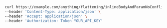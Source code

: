 ```bash showLineNumbers copy filename="Inline Body And Param No Conflict usage example"
curl https://example.com/anything/flattening/inlineBodyAndParamNoConflict?paramStr=sensor \
--header 'Content-Type: application/json' \
--header 'Accept: application/json' \
--header 'Authorization: Token YOUR_API_KEY'
```
